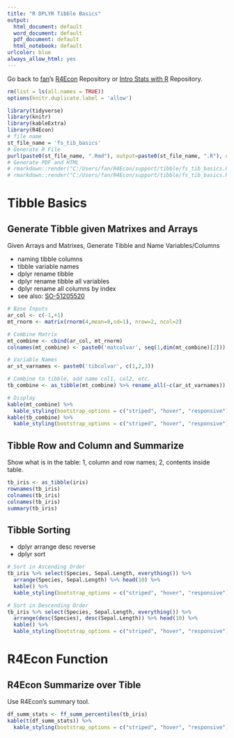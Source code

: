 ```yaml
---
title: "R DPLYR Tibble Basics"
output:
  html_document: default
  word_document: default
  pdf_document: default
  html_notebook: default
urlcolor: blue
always_allow_html: yes
---
```


Go back to [fan](http://fanwangecon.github.io/CodeDynaAsset/)'s [R4Econ](https://fanwangecon.github.io/R4Econ/) Repository or [Intro Stats with R](https://fanwangecon.github.io/Stat4Econ/) Repository.


```r
rm(list = ls(all.names = TRUE))
options(knitr.duplicate.label = 'allow')
```

```r
library(tidyverse)
library(knitr)
library(kableExtra)
library(R4Econ)
# file name
st_file_name = 'fs_tib_basics'
# Generate R File
purl(paste0(st_file_name, ".Rmd"), output=paste0(st_file_name, ".R"), documentation = 2)
# Generate PDF and HTML
# rmarkdown::render("C:/Users/fan/R4Econ/support/tibble/fs_tib_basics.Rmd", "pdf_document")
# rmarkdown::render("C:/Users/fan/R4Econ/support/tibble/fs_tib_basics.Rmd", "html_document")
```


# Tibble Basics

## Generate Tibble given Matrixes and Arrays

Given Arrays and Matrixes, Generate Tibble and Name Variables/Columns

- naming tibble columns
- tibble variable names
- dplyr rename tibble
- dplyr rename tibble all variables
- dplyr rename all columns by index
- see also: [SO-51205520](https://stackoverflow.com/questions/45535157/difference-between-dplyrrename-and-dplyrrename-all)

```r
# Base Inputs
ar_col <- c(-1,+1)
mt_rnorm <- matrix(rnorm(4,mean=0,sd=1), nrow=2, ncol=2)

# Combine Matrix
mt_combine <- cbind(ar_col, mt_rnorm)
colnames(mt_combine) <- paste0('matcolvar', seq(1,dim(mt_combine)[2]))

# Variable Names
ar_st_varnames <- paste0('tibcolvar', c(1,2,3))

# Combine to tibble, add name col1, col2, etc.
tb_combine <- as_tibble(mt_combine) %>% rename_all(~c(ar_st_varnames))

# Display
kable(mt_combine) %>%
  kable_styling(bootstrap_options = c("striped", "hover", "responsive"))
kable(tb_combine) %>%
  kable_styling(bootstrap_options = c("striped", "hover", "responsive"))
```

## Tibble Row and Column and Summarize
Show what is in the table: 1, column and row names; 2, contents inside table.

```r
tb_iris <- as_tibble(iris)
rownames(tb_iris)
colnames(tb_iris)
colnames(tb_iris)
summary(tb_iris)
```

## Tibble Sorting

- dplyr arrange desc reverse
- dplyr sort

```r
# Sort in Ascending Order
tb_iris %>% select(Species, Sepal.Length, everything()) %>%
  arrange(Species, Sepal.Length) %>% head(10) %>%
  kable() %>%
  kable_styling(bootstrap_options = c("striped", "hover", "responsive"))

# Sort in Descending Order
tb_iris %>% select(Species, Sepal.Length, everything()) %>%
  arrange(desc(Species), desc(Sepal.Length)) %>% head(10) %>%
  kable() %>%
  kable_styling(bootstrap_options = c("striped", "hover", "responsive"))
```


# R4Econ Function

## R4Econ Summarize over Tible
Use R4Econ's summary tool.

```r
df_summ_stats <- ff_summ_percentiles(tb_iris)
kable(t(df_summ_stats)) %>%
  kable_styling(bootstrap_options = c("striped", "hover", "responsive"))
```
